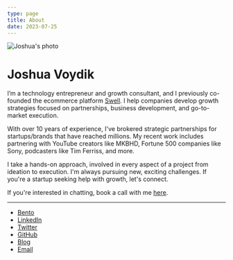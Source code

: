 ```yaml
---
type: page
title: About
date: 2023-07-25
---
```


<div>
  <img src="/images/joshua.jpg" alt="Joshua's photo" style={{ height: '50px', width: '50px', marginRight: '10px', borderRadius: '50%' }}/>
  <h1>Joshua Voydik</h1>
</div>

I’m a technology entrepreneur and growth consultant, and I previously co-founded the ecommerce platform [Swell](https://swell.is). I help companies develop growth strategies focused on partnerships, business development, and go-to-market execution.

With over 10 years of experience, I've brokered strategic partnerships for startups/brands that have reached millions.  My recent work includes partnering with YouTube creators like MKBHD, Fortune 500 companies like Sony, podcasters like Tim Ferriss, and more. 

I take a hands-on approach, involved in every aspect of a project from ideation to execution. I'm always pursuing new, exciting challenges. If you're a startup seeking help with growth, let's connect.

If you're interested in chatting, book a call with me [here](https://cal.com/joshua).

---

- [Bento](https://bento.me/voydik)
- [LinkedIn](https://www.linkedin.com/in/joshuavoydik/)
- [Twitter](https://twitter.com/joshuavoydik)
- [GitHub](https://github.com/joshuavoydik)
- [Blog](https://joshua.substack.com/)
- [Email](mailto:joshua@voydik.com)